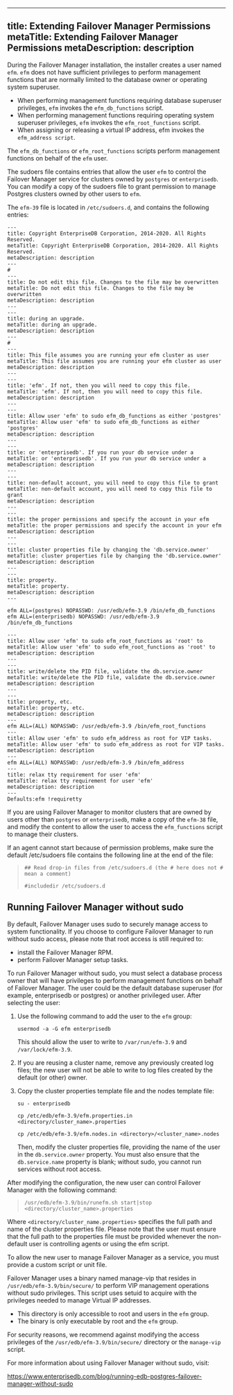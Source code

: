 <div id="extending_efm_permissions_">

</div>

---
title: Extending Failover Manager Permissions
metaTitle: Extending Failover Manager Permissions
metaDescription: description
---

During the Failover Manager installation, the installer creates a user
named `efm`. `efm` does not have sufficient privileges to perform
management functions that are normally limited to the database owner or
operating system superuser.

  - When performing management functions requiring database superuser
    privileges, `efm` invokes the `efm_db_functions` script.
  - When performing management functions requiring operating system
    superuser privileges, `efm` invokes the `efm_root_functions` script.
  - When assigning or releasing a virtual IP address, efm invokes the
    `efm_address script`.

The `efm_db_functions` or `efm_root_functions` scripts perform
management functions on behalf of the `efm` user.

The sudoers file contains entries that allow the user `efm` to control
the Failover Manager service for clusters owned by `postgres` or
`enterprisedb`. You can modify a copy of the sudoers file to grant
permission to manage Postgres clusters owned by other users to `efm`.

The `efm-39` file is located in `/etc/sudoers.d`, and contains the
following entries:

``` text
---
title: Copyright EnterpriseDB Corporation, 2014-2020. All Rights Reserved.
metaTitle: Copyright EnterpriseDB Corporation, 2014-2020. All Rights Reserved.
metaDescription: description
---
#
---
title: Do not edit this file. Changes to the file may be overwritten
metaTitle: Do not edit this file. Changes to the file may be overwritten
metaDescription: description
---
---
title: during an upgrade.
metaTitle: during an upgrade.
metaDescription: description
---
#
---
title: This file assumes you are running your efm cluster as user
metaTitle: This file assumes you are running your efm cluster as user
metaDescription: description
---
---
title: 'efm'. If not, then you will need to copy this file.
metaTitle: 'efm'. If not, then you will need to copy this file.
metaDescription: description
---
---
title: Allow user 'efm' to sudo efm_db_functions as either 'postgres'
metaTitle: Allow user 'efm' to sudo efm_db_functions as either 'postgres'
metaDescription: description
---
---
title: or 'enterprisedb'. If you run your db service under a
metaTitle: or 'enterprisedb'. If you run your db service under a
metaDescription: description
---
---
title: non-default account, you will need to copy this file to grant
metaTitle: non-default account, you will need to copy this file to grant
metaDescription: description
---
---
title: the proper permissions and specify the account in your efm
metaTitle: the proper permissions and specify the account in your efm
metaDescription: description
---
---
title: cluster properties file by changing the 'db.service.owner'
metaTitle: cluster properties file by changing the 'db.service.owner'
metaDescription: description
---
---
title: property.
metaTitle: property.
metaDescription: description
---

efm ALL=(postgres) NOPASSWD: /usr/edb/efm-3.9 /bin/efm_db_functions
efm ALL=(enterprisedb) NOPASSWD: /usr/edb/efm-3.9
/bin/efm_db_functions

---
title: Allow user 'efm' to sudo efm_root_functions as 'root' to
metaTitle: Allow user 'efm' to sudo efm_root_functions as 'root' to
metaDescription: description
---
---
title: write/delete the PID file, validate the db.service.owner
metaTitle: write/delete the PID file, validate the db.service.owner
metaDescription: description
---
---
title: property, etc.
metaTitle: property, etc.
metaDescription: description
---
efm ALL=(ALL) NOPASSWD: /usr/edb/efm-3.9 /bin/efm_root_functions
---
title: Allow user 'efm' to sudo efm_address as root for VIP tasks.
metaTitle: Allow user 'efm' to sudo efm_address as root for VIP tasks.
metaDescription: description
---
efm ALL=(ALL) NOPASSWD: /usr/edb/efm-3.9 /bin/efm_address
---
title: relax tty requirement for user 'efm'
metaTitle: relax tty requirement for user 'efm'
metaDescription: description
---
Defaults:efm !requiretty
```

If you are using Failover Manager to monitor clusters that are owned by
users other than `postgres` or `enterprisedb`, make a copy of the
`efm-38` file, and modify the content to allow the user to access the
`efm_functions` script to manage their clusters.

If an agent cannot start because of permission problems, make sure the
default /etc/sudoers file contains the following line at the end of the
file:

> `## Read drop-in files from /etc/sudoers.d (the # here does not # mean
> a comment)`
> 
> `#includedir /etc/sudoers.d`

<div id="running_efm_without_sudo">

</div>

## Running Failover Manager without sudo

By default, Failover Manager uses sudo to securely manage access to
system functionality. If you choose to configure Failover Manager to run
without sudo access, please note that root access is still required to:

  - install the Failover Manager RPM.
  - perform Failover Manager setup tasks.

To run Failover Manager without sudo, you must select a database process
owner that will have privileges to perform management functions on
behalf of Failover Manager. The user could be the default database
superuser (for example, enterprisedb or postgres) or another privileged
user. After selecting the user:

1.  Use the following command to add the user to the `efm` group:
    
    `usermod -a -G efm enterprisedb`
    
    This should allow the user to write to `/var/run/efm-3.9` and
    `/var/lock/efm-3.9`.

2.  If you are reusing a cluster name, remove any previously created log
    files; the new user will not be able to write to log files created
    by the default (or other) owner.

3.  Copy the cluster properties template file and the nodes template
    file:
    
    `su - enterprisedb`
    
    `cp /etc/edb/efm-3.9/efm.properties.in
    <directory/cluster_name>.properties`
    
    `cp /etc/edb/efm-3.9/efm.nodes.in <directory>/<cluster_name>.nodes`
    
    Then, modify the cluster properties file, providing the name of the
    user in the `db.service.owner` property. You must also ensure that
    the `db.service.name` property is blank; without sudo, you cannot
    run services without root access.

After modifying the configuration, the new user can control Failover
Manager with the following command:

> `/usr/edb/efm-3.9/bin/runefm.sh start|stop
> <directory/cluster_name>.properties`

Where `<directory/cluster_name.properties>` specifies the full path and
name of the cluster properties file. Please note that the user must
ensure that the full path to the properties file must be provided
whenever the non-default user is controlling agents or using the efm
script.

To allow the new user to manage Failover Manager as a service, you must
provide a custom script or unit file.

Failover Manager uses a binary named manage-vip that resides in
`/usr/edb/efm-3.9/bin/secure/` to perform VIP management operations
without sudo privileges. This script uses setuid to acquire with the
privileges needed to manage Virtual IP addresses.

  - This directory is only accessible to root and users in the `efm`
    group.
  - The binary is only executable by root and the `efm` group.

For security reasons, we recommend against modifying the access
privileges of the `/usr/edb/efm-3.9/bin/secure/` directory or the
`manage-vip` script.

For more information about using Failover Manager without sudo, visit:

<https://www.enterprisedb.com/blog/running-edb-postgres-failover-manager-without-sudo>

